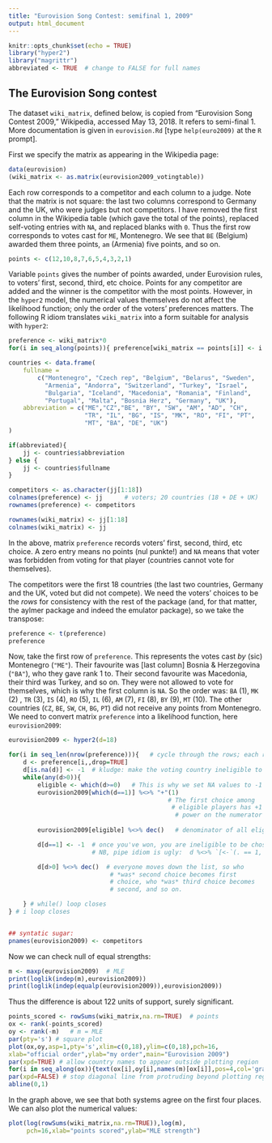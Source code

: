 ```yaml
---
title: "Eurovision Song Contest: semifinal 1, 2009"
output: html_document
---
```


```r
knitr::opts_chunk$set(echo = TRUE)
library("hyper2")
library("magrittr")
abbreviated <- TRUE  # change to FALSE for full names
```

## The Eurovision Song contest

The dataset `wiki_matrix`, defined below, is copied from "Eurovision
Song Contest 2009," Wikipedia, accessed May 13, 2018.  It refers to
semi-final 1.  More documentation is given in `eurovision.Rd` [type
`help(euro2009)` at the `R` prompt].

First we specify the matrix as appearing in the Wikipedia page:

```r
data(eurovision)
(wiki_matrix <- as.matrix(eurovision2009_votingtable))
```

Each row corresponds to a competitor and each column to a judge.  Note
that the matrix is not square: the last two columns correspond to
Germany and the UK, who were judges but not competitors.  I have
removed the first column in the Wikipedia table (which gave the total
of the points), replaced self-voting entries with `NA`, and replaced
blanks with `0`.  Thus the first row corresponds to votes cast for
`ME`, Montenegro.  We see that `BE` (Belgium) awarded them three
points, `am` (Armenia) five points, and so on.


```r
points <- c(12,10,8,7,6,5,4,3,2,1)
```

Variable `points` gives the number of points awarded, under Eurovision
rules, to voters' first, second, third, etc choice.  Points for any
competitor are added and the winner is the competitor with the most
points.  However, in the `hyper2` model, the numerical values
themselves do not affect the likelihood function; only the order of
the voters' preferences matters.  The following R idiom translates
`wiki_matrix` into a form suitable for analysis with `hyper2`:

```r
preference <- wiki_matrix*0  
for(i in seq_along(points)){ preference[wiki_matrix == points[i]] <- i }

countries <- data.frame(
    fullname =
        c("Montenegro", "Czech rep", "Belgium", "Belarus", "Sweden",
          "Armenia", "Andorra", "Switzerland", "Turkey", "Israel",
          "Bulgaria", "Iceland", "Macedonia", "Romania", "Finland",
          "Portugal", "Malta", "Bosnia Herz", "Germany", "UK"),
    abbreviation = c("ME","CZ","BE", "BY", "SW", "AM", "AD", "CH",
                     "TR", "IL", "BG", "IS", "MK", "RO", "FI", "PT",
                     "MT", "BA", "DE", "UK")
)

if(abbreviated){ 
    jj <- countries$abbreviation
} else { 
    jj <- countries$fullname
}

competitors <- as.character(jj[1:18])
colnames(preference) <- jj      # voters; 20 countries (18 + DE + UK)
rownames(preference) <- competitors  

rownames(wiki_matrix) <- jj[1:18]
colnames(wiki_matrix) <- jj
```

In the above, matrix `preference` records voters' first, second, third,
etc choice.  A zero entry means no points (nul punkte!) and `NA` means
that voter was forbidden from voting for that player (countries cannot
vote for themselves).

The competitors were the first 18 countries (the last two countries,
Germany and the UK, voted but did not compete).  We need the voters'
choices to be the *rows* for consistency with the rest of the package
(and, for that matter, the aylmer package and indeed the emulator
package), so we take the transpose:

```r
preference <- t(preference)
preference
```

Now, take the first row of `preference`.  This represents the votes
cast *by* (sic) Montenegro (`"ME"`).  Their favourite was [last
column] Bosnia & Herzegovina (`"BA"`), who they gave rank 1 to.  Their
second favourite was Macedonia, their third was Turkey, and so on.
They were not allowed to vote for themselves, which is why the first
column is `NA`.  So the order was: `BA` (1), `MK` (2) , `TR` (3), `IS`
(4), `RO` (5), `IL` (6), `AM` (7), `FI` (8), `BY` (9), `MT` (10).  The
other countries (`CZ`, `BE`, `SW`, `CH`, `BG`, `PT`) did not receive
any points from Montenegro.  We need to convert matrix `preference`
into a likelihood function, here `eurovision2009`:
 
```r
eurovision2009 <- hyper2(d=18)

for(i in seq_len(nrow(preference))){   # cycle through the rows; each row is a voter
    d <- preference[i,,drop=TRUE]
    d[is.na(d)] <- -1  # kludge: make the voting country ineligible to vote.
    while(any(d>0)){
        eligible <- which(d>=0)   # This is why we set NA values to -1
        eurovision2009[which(d==1)] %<>% "+"(1)
                                            # The first choice among
                                             # eligible players has +1
                                              # power on the numerator
        
        eurovision2009[eligible] %<>% dec()   # denominator of all eligible players

        d[d==1] <- -1  # once you've won, you are ineligible to be chosen again
                       # NB, pipe idiom is ugly:  d %<>% `[<-`(. == 1, -1)

        d[d>0] %<>% dec()  # everyone moves down the list, so who
                            # *was* second choice becomes first
                            # choice, who *was* third choice becomes
                            # second, and so on.

    } # while() loop closes
} # i loop closes


## syntatic sugar:
pnames(eurovision2009) <- competitors
```

Now we can check null of equal strengths:

```r
m <- maxp(eurovision2009)  # MLE
print(loglik(indep(m),eurovision2009))
print(loglik(indep(equalp(eurovision2009)),eurovision2009))
```

Thus the difference is about 122 units of support, surely significant.


```r
points_scored <- rowSums(wiki_matrix,na.rm=TRUE)  # points
ox <- rank(-points_scored)
oy <- rank(-m)   # m = MLE
par(pty='s') # square plot
plot(ox,oy,asp=1,pty='s',xlim=c(0,18),ylim=c(0,18),pch=16,
xlab="official order",ylab="my order",main="Eurovision 2009")
par(xpd=TRUE) # allow country names to appear outside plotting region
for(i in seq_along(ox)){text(ox[i],oy[i],names(m)[ox[i]],pos=4,col='gray') }
par(xpd=FALSE) # stop diagonal line from protruding beyond plotting region
abline(0,1)
```

In the graph above, we see that both systems agree on the first four places.
We can also plot the numerical values:

```r
plot(log(rowSums(wiki_matrix,na.rm=TRUE)),log(m),
     pch=16,xlab="points scored",ylab="MLE strength")
```


